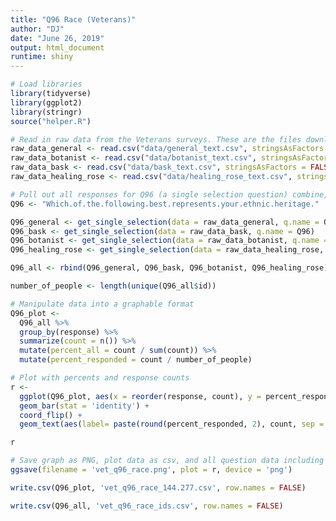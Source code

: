 ```yaml
---
title: "Q96 Race (Veterans)"
author: "DJ"
date: "June 26, 2019"
output: html_document
runtime: shiny
---
```


```r
# Load libraries
library(tidyverse)
library(ggplot2)
library(stringr)
source("helper.R")
```

```r
# Read in raw data from the Veterans surveys. These are the files downloaded from survey monkey saved as a .csv
raw_data_general <- read.csv("data/general_text.csv", stringsAsFactors = FALSE)
raw_data_botanist <- read.csv("data/botanist_text.csv", stringsAsFactors = FALSE)
raw_data_bask <- read.csv("data/bask_text.csv", stringsAsFactors = FALSE)
raw_data_healing_rose <- read.csv("data/healing_rose_text.csv", stringsAsFactors = FALSE)
```

```r
# Pull out all responses for Q96 (a single selection question) combine, then determine 'question n'
Q96 <- "Which.of.the.following.best.represents.your.ethnic.heritage."

Q96_general <- get_single_selection(data = raw_data_general, q.name = Q96)
Q96_bask <- get_single_selection(data = raw_data_bask, q.name = Q96)
Q96_botanist <- get_single_selection(data = raw_data_botanist, q.name = Q96)
Q96_healing_rose <- get_single_selection(data = raw_data_healing_rose, q.name = Q96)

Q96_all <- rbind(Q96_general, Q96_bask, Q96_botanist, Q96_healing_rose)

number_of_people <- length(unique(Q96_all$id))
```

```r
# Manipulate data into a graphable format
Q96_plot <- 
  Q96_all %>%
  group_by(response) %>%
  summarize(count = n()) %>%
  mutate(percent_all = count / sum(count)) %>%
  mutate(percent_responded = count / number_of_people)
```

```r
# Plot with percents and response counts
r <- 
  ggplot(Q96_plot, aes(x = reorder(response, count), y = percent_responded)) +
  geom_bar(stat = 'identity') +
  coord_flip() +
  geom_text(aes(label= paste(round(percent_responded, 2), count, sep = "***")))

r
```

```r
# Save graph as PNG, plot data as csv, and all question data including response IDs as csv (save question n and N at end of plot file as "_x.x")
ggsave(filename = 'vet_q96_race.png', plot = r, device = 'png')

write.csv(Q96_plot, 'vet_q96_race_144.277.csv', row.names = FALSE)

write.csv(Q96_all, 'vet_q96_race_ids.csv', row.names = FALSE)
```
